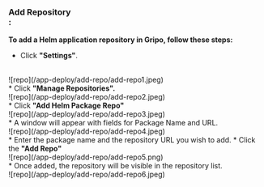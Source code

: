 ### Add Repository <br />:

<b> To add a Helm application repository in Gripo, follow these steps:</b><br />
* Click <b>"Settings"</b>.
<br />
![repo](/app-deploy/add-repo/add-repo1.jpeg)<br  />
* Click <b>"Manage Repositories".</b>
<br />
![repo](/app-deploy/add-repo/add-repo2.jpeg)<br  />
* Click <b>"Add Helm Package Repo"</b> 
 <br />
![repo](/app-deploy/add-repo/add-repo3.jpeg)<br  />
* A window will appear with fields for Package Name and URL.
<br />
![repo](/app-deploy/add-repo/add-repo4.jpeg)<br  /> 
* Enter the package name and the repository URL you wish to add.
* Click the <b>"Add Repo"</b>
<br />
![repo](/app-deploy/add-repo/add-repo5.png)<br  />
* Once added, the repository will be visible in the repository list.
<br />
![repo](/app-deploy/add-repo/add-repo6.jpeg)<br  />